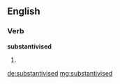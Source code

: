 ==English==

===Verb===
'''substantivised'''

# {{past of|[[substantivise]]}}

[[de:substantivised]]
[[mg:substantivised]]